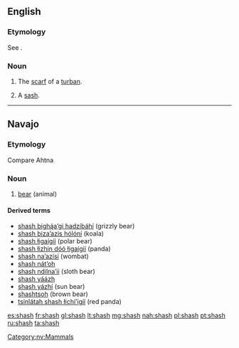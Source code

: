 ==English==

===Etymology===
See {{m|en|sash}}.

===Noun===
{{en-noun|es}}

# {{label|en|obsolete}} The [[scarf]] of a [[turban]].
#: {{rfquotek|Fuller}}
# {{label|en|obsolete}} A [[sash]].

{{Webster 1913}}

----

==Navajo==
{{wikipedia|lang=nv}}

===Etymology===
Compare Ahtna {{l|aht|sos}}

===Noun===
{{head|nv|noun}}

# [[bear]] (animal)

====Derived terms====
* [[shash bighą́ąʼgi hadzíbáhí]] (grizzly bear)
* [[shash bizaʼazis hólóní]] (koala)
* [[shash łigaígíí]] (polar bear)
* [[shash łizhin dóó łigaígíí]] (panda)
* [[shash naʼazísí]] (wombat)
* [[shash nátʼoh]]
* [[shash ndilnaʼii]] (sloth bear)
* [[shash yáázh]]
* [[shash yázhí]] (sun bear)
* [[shashtsoh]] (brown bear)
* [[tsinlátah shash łichíʼígíí]] (red panda)

[[Category:nv:Mammals]]

[[es:shash]]
[[fr:shash]]
[[gl:shash]]
[[lt:shash]]
[[mg:shash]]
[[nah:shash]]
[[pl:shash]]
[[pt:shash]]
[[ru:shash]]
[[ta:shash]]